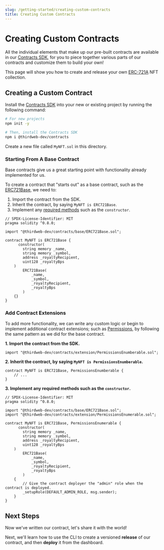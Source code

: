 ```yaml
---
slug: /getting-started/creating-custom-contracts
title: Creating Custom Contracts
---
```



# Creating Custom Contracts

All the individual elements that make up our pre-built contracts are available in our [Contracts SDK](/contracts-sdk),
for you to piece together various parts of our contracts and customize them to build your own!

This page will show you how to create and release your own [ERC-721A](https://www.erc721a.org/) NFT collection.

## Creating a Custom Contract

Install the [Contracts SDK](/contracts) into your new or existing project by running the following command:

```bash
# For new projects
npm init -y

# Then, install the Contracts SDK
npm i @thirdweb-dev/contracts
```

Create a new file called `MyNFT.sol` in this directory.

### Starting From A Base Contract

Base contracts give us a great starting point with functionality already implemented for us.

To create a contract that "starts out" as a base contract, such as the [ERC721Base](/contracts-sdk/base-contracts/erc-721/erc721base), we need to:

1. Import the contract from the SDK.
2. Inherit the contract, by saying `MyNFT is ERC721Base`.
3. Implement any [required methods](/contracts-sdk/base-contracts/erc-721/erc721base#implementing-the-contract-extension) such as the `constructor`.

```solidity title="MyNFT.sol"
// SPDX-License-Identifier: MIT
pragma solidity ^0.8.0;

import "@thirdweb-dev/contracts/base/ERC721Base.sol";

contract MyNFT is ERC721Base {
      constructor(
        string memory _name,
        string memory _symbol,
        address _royaltyRecipient,
        uint128 _royaltyBps
    )
        ERC721Base(
            _name,
            _symbol,
            _royaltyRecipient,
            _royaltyBps
        )
    {}
}
```

### Add Contract Extensions

To add more functionality, we can write any custom logic or
begin to implement additional contract extensions; such as [Permissions](/contracts-sdk/contract-extensions/permissions),
by following the same pattern as we did for the base contract.

**1. Import the contract from the SDK.**

```solidity
import "@thirdweb-dev/contracts/extension/PermissionsEnumberable.sol";
```

**2. Inherit the contract, by saying `MyNFT is PermissionsEnumberable`.**

```solidity
contract MyNFT is ERC721Base, PermissionsEnumberable {
    // ...
}
```

**3. Implement any required methods such as the `constructor`.**

```solidity
// SPDX-License-Identifier: MIT
pragma solidity ^0.8.0;

import "@thirdweb-dev/contracts/base/ERC721Base.sol";
import "@thirdweb-dev/contracts/extension/PermissionsEnumerable.sol";

contract MyNFT is ERC721Base, PermissionsEnumerable {
      constructor(
        string memory _name,
        string memory _symbol,
        address _royaltyRecipient,
        uint128 _royaltyBps
    )
        ERC721Base(
            _name,
            _symbol,
            _royaltyRecipient,
            _royaltyBps
        )
    {
        // Give the contract deployer the "admin" role when the contract is deployed.
        _setupRole(DEFAULT_ADMIN_ROLE, msg.sender);
    }
}
```

## Next Steps

Now we've written our contract, let's share it with the world!

Next, we'll learn how to use the CLI to create a versioned **release** of our contract, and then **deploy** it from the dashboard.

<div className="row" style={{ marginBottom: 24 }}>
  <div className="col col--12" style={{ marginTop: 8 }}>
    <QuickstartCard
      name="Releasing & Deploying Custom Contracts"
      link="/getting-started/releasing-custom-contracts"
      image="/assets/icons/sdks.png"
    />
  </div>
</div>
